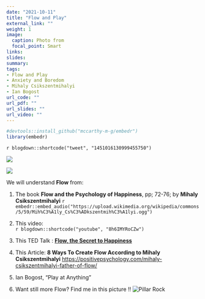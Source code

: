 ```yaml
---
date: "2021-10-11"
title: "Flow and Play"
external_link: ""
weight: 1
image:
  caption: Photo from 
  focal_point: Smart
links:
slides: 
summary: 
tags:
- Flow and Play
- Anxiety and Boredom
- Mihaly Csikszentmihalyi
- Ian Bogost
url_code: ""
url_pdf: ""
url_slides: ""
url_video: ""
---
```

```r
#devtools::install_github("mccarthy-m-g/embedr")
library(embedr)
```

`r blogdown::shortcode("tweet", "1451016130999455750")`

![](https://pbs.twimg.com/media/FCMLPHPVUAAm3Yu?format=jpg&name=small)

![](https://images.prismic.io/sketchplanations/054f9ecd-3a96-48a3-9bf3-c56cbfad99f0_SP+691+-+Flow.png?auto=format&ixlib=react-9.0.3&h=1887.557603686636&w=1600&q=75&dpr=1)

We will understand **Flow** from:

1) The book **Flow and the Psychology of Happiness**, pp; 72-76; by **Mihaly Csikszentmihalyi** `r embedr::embed_audio("https://upload.wikimedia.org/wikipedia/commons/5/59/Mih%C3%A1ly_Cs%C3%ADkszentmih%C3%A1lyi.ogg")` 

2) This video:
<br>
`r blogdown::shortcode("youtube", "8h6IMYRoCZw")`
<br>

3) This TED Talk : [**Flow, the Secret to Happiness**]("https://www.ted.com/talks/mihaly_csikszentmihalyi_flow_the_secret_to_happiness?utm_campaign=tedspread&utm_medium=referral&utm_source=tedcomshare")

4) This Article: **8 Ways To Create Flow According to Mihaly Csikszentmihalyi** <https://positivepsychology.com/mihaly-csikszentmihalyi-father-of-flow/>

5) Ian Bogost, "Play at Anything"


5) Want still more Flow? Find me in this picture !!
![Pillar Rock](Pillar.JPG)

